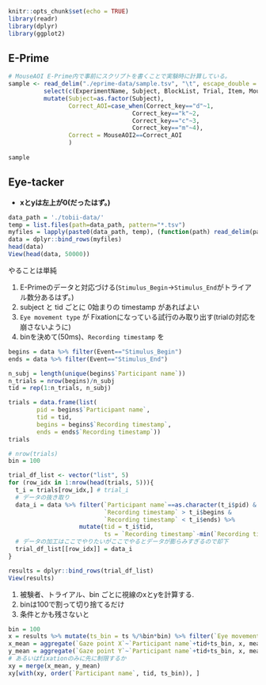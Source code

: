 ```r
knitr::opts_chunk$set(echo = TRUE)
library(readr)
library(dplyr)
library(ggplot2)
```

## E-Prime

```r
# MouseAOI E-Prime内で事前にスクリプトを書くことで実験時に計算している。
sample <- read_delim("./eprime-data/sample.tsv", "\t", escape_double = FALSE, trim_ws = TRUE) %>%
          select(c(ExperimentName, Subject, BlockList, Trial, Item, MouseAOI2, Stimulus.RT, Correct_key)) %>% 
          mutate(Subject=as.factor(Subject),
                 Correct_AOI=case_when(Correct_key=="d"~1,
                                   Correct_key=="k"~2,
                                   Correct_key=="c"~3,
                                   Correct_key=="m"~4),
                 Correct = MouseAOI2==Correct_AOI
                 )
  
sample
```

## Eye-tacker

* **xとyは左上が0(だったはず。)**

```r
data_path = './tobii-data/'
temp = list.files(path=data_path, pattern="*.tsv")
myfiles = lapply(paste0(data_path, temp), (function(path) read_delim(path, "\t", escape_double = FALSE, trim_ws = TRUE)))
data = dplyr::bind_rows(myfiles)
head(data)
View(head(data, 50000))
```


やることは単純

1. E-Primeのデータと対応づける(`Stimulus_Begin`->`Stimulus_End`がトライアル数分あるはず。)
  1. subject と tid ごとに 0始まりの timestamp があればよい
1. `Eye movement type` が Fixationになっている試行のみ取り出す(trialの対応を崩さないように)
1. binを決めて(50ms)、`Recording timestamp` を

```r
begins = data %>% filter(Event=="Stimulus_Begin")
ends = data %>% filter(Event=="Stimulus_End")

n_subj = length(unique(begins$`Participant name`))
n_trials = nrow(begins)/n_subj
tid = rep(1:n_trials, n_subj)

trials = data.frame(list(
        pid = begins$`Participant name`,
        tid = tid,
        begins = begins$`Recording timestamp`,
        ends = ends$`Recording timestamp`))
trials
```
```r
# nrow(trials)
bin = 100

trial_df_list <- vector("list", 5)
for (row_idx in 1:nrow(head(trials, 5))){
  t_i = trials[row_idx,] # trial_i
  # データの抜き取り
  data_i = data %>% filter(`Participant name`==as.character(t_i$pid) &
                           `Recording timestamp` > t_i$begins &
                           `Recording timestamp` < t_i$ends) %>% 
                    mutate(tid = t_i$tid,
                           ts = `Recording timestamp`-min(`Recording timestamp`)) # tidごとに0スタートにする
  # データの加工はここでやりたいがここでやるとデータが膨らみすぎるので却下
  trial_df_list[[row_idx]] = data_i
}

results = dplyr::bind_rows(trial_df_list)
View(results)
```

1. 被験者、トライアル、bin ごとに視線のxとyを計算する.
1. binは100で割って切り捨てるだけ
1. 条件とかも残さないと

```r
bin = 100
x = results %>% mutate(ts_bin = ts %/%bin*bin) %>% filter(`Eye movement type`=="Fixation")
x_mean = aggregate(`Gaze point X`~`Participant name`+tid+ts_bin, x, mean)
y_mean = aggregate(`Gaze point Y`~`Participant name`+tid+ts_bin, x, mean)
# あるいはfixationのみに先に制限するか
xy = merge(x_mean, y_mean)
xy[with(xy, order(`Participant name`, tid, ts_bin)), ]
```


